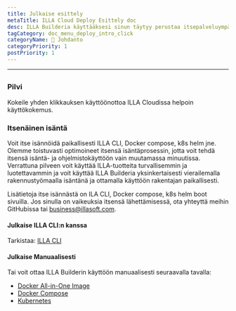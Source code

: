 ```yaml
---
title: Julkaise esittely
metaTitle: ILLA Cloud Deploy Esittely doc
desc: ILLA Builderia käyttääksesi sinun täytyy perustaa itsepalveluympäristö paikallisesti tai käyttää ILLA Cloud ohittaa rakennusprosessin ja nopeasti käyttää ILLA tuotteita.
tagCategory: doc_menu_deploy_intro_click
categoryName: 👋 Johdanto
categoryPriority: 1
postPriority: 1
---
```


* * *

## <h2 hidden>Julkaise esittely</h2>

### Pilvi

Kokeile yhden klikkauksen käyttöönottoa ILLA Cloudissa helpoin käyttökokemus.

### Itsenäinen isäntä

Voit itse isännöidä paikallisesti ILLA CLI, Docker compose, k8s helm jne. Olemme toistuvasti optimoineet itsensä isäntäprosessin, jotta voit tehdä itsensä isäntä- ja ohjelmistokäyttöön vain muutamassa minuutissa. Verrattuna pilveen voit käyttää ILLA-tuotteita turvallisemmin ja luotettavammin ja voit käyttää ILLA Builderia yksinkertaisesti vierailemalla rakennustyömaalla isäntänä ja ottamalla käyttöön rakentajan paikallisesti.

Lisätietoja itse isännästä on ILA CLI, Docker compose, k8s helm boot sivuilla.
Jos sinulla on vaikeuksia itsensä lähettämisessä, ota yhteyttä meihin GitHubissa tai business@illasoft.com.

#### Julkaise ILLA CLI:n kanssa

Tarkistaa: [ILLA CLI](https://www.illacloud.com/docs/illa-cli)

#### Julkaise Manuaalisesti

Tai voit ottaa ILLA Builderin käyttöön manuaalisesti seuraavalla tavalla:

-   [Docker All-in-One Image](https://github.com/illacloud/deploy-illa-manually/blob/main/docker/README.md)
-   [Docker Compose](https://github.com/illacloud/deploy-illa-manually/blob/main/docker-compose/README.md)
-   [Kubernetes](https://github.com/illacloud/deploy-illa-manually/blob/main/kubernetes/README.md)
